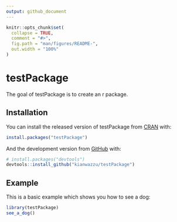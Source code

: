```yaml
---
output: github_document
---
```


<!-- README.md is generated from README.Rmd. Please edit that file -->

```r
knitr::opts_chunk$set(
  collapse = TRUE,
  comment = "#>",
  fig.path = "man/figures/README-",
  out.width = "100%"
)
```

# testPackage

<!-- badges: start -->
<!-- badges: end -->

The goal of testPackage is to create an r package.


## Installation

You can install the released version of testPackage from [CRAN](https://CRAN.R-project.org) with:

``` r
install.packages("testPackage")
```

And the development version from [GitHub](https://github.com/) with:

``` r
# install.packages("devtools")
devtools::install_github("kianwazzu/testPackage")
```
## Example

This is a basic example which shows you how to see a dog:

```r
library(testPackage)
see_a_dog()
```


